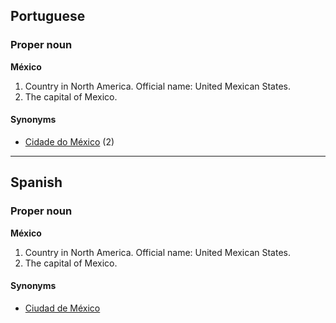 ==Portuguese==
===Proper noun===
'''México'''

# Country in North America. Official name: United Mexican States.
# The capital of Mexico.

====Synonyms====
*[[Cidade do México]] (2)

----

==Spanish==
===Proper noun===
'''México'''

# Country in North America. Official name: United Mexican States.
# The capital of Mexico.

====Synonyms====
*[[Ciudad de México]]